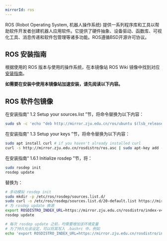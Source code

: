 ```yaml
---
mirrorId: ros
---
```


ROS (Robot Operating System, 机器人操作系统) 提供一系列程序库和工具以帮助软件开发者创建机器人应用软件。它提供了硬件抽象、设备驱动、函数库、可视化工具、消息传递和软件包管理等诸多功能。ROS遵循BSD开源许可协议。

## ROS 安装指南

根据使用的 ROS 版本与使用的操作系统，在本镜像站 ROS Wiki 镜像中找到对应 [安装指南](http://mirror.zju.edu.cn/roswiki/ROS(2f)Installation.html)。

**如需要在安装中使用本镜像站加速安装，请先阅读以下内容。**

## ROS 软件包镜像

在安装指南“ 1.2 Setup your sources.list ”节，将命令替换为以下内容：

```bash
sudo sh -c 'echo "deb http://mirror.zju.edu.cn/ros/ubuntu $(lsb_release -sc) main" > /etc/apt/sources.list.d/ros-latest.list'
```

在安装指南“ 1.3 Setup your keys ”节，将命令替换为以下内容：

```bash
sudo apt install curl # if you haven't already installed curl
curl -s http://mirror.zju.edu.cn/rosdistro/ros.asc | sudo apt-key add -
```

在安装指南“ 1.6.1 Initialize rosdep ”节，将：

```bash
sudo rosdep init
rosdep update
```

替换为：

```bash
# 手动模拟 rosdep init
sudo mkdir -p /etc/ros/rosdep/sources.list.d/
sudo curl -o /etc/ros/rosdep/sources.list.d/20-default.list https://mirror.zju.edu.cn/rosdistro/rosdep/sources.list.d/20-default.list
# 为 rosdep update 换源
export ROSDISTRO_INDEX_URL=https://mirror.zju.edu.cn/rosdistro/index-v4.yaml
rosdep update

# 每次 rosdep update 之前，均需要增加该环境变量
# 为了持久化该设定，可以将其写入 .bashrc 中，例如
echo 'export ROSDISTRO_INDEX_URL=https://mirror.zju.edu.cn/rosdistro/index-v4.yaml' >> ~/.bashrc
```
